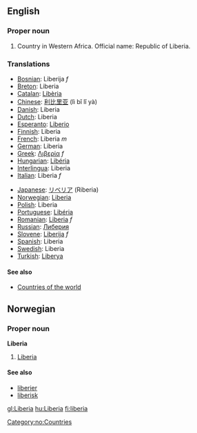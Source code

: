 ==English==
===Proper noun===

# Country in Western Africa. Official name: Republic of Liberia.
===Translations===
{{top}}
*[[Bosnian]]: Liberija ''f''
*[[Breton]]: Liberia
*[[Catalan]]: [[Libèria]]
*[[Chinese]]: [[利比里亚]] (lì bǐ lǐ yà)
*[[Danish]]: Liberia
*[[Dutch]]: Liberia
*[[Esperanto]]: [[Liberio]]
*[[Finnish]]: Liberia
*[[French]]: Liberia ''m''
*[[German]]: Liberia
*[[Greek]]: [[Λιβερία]] ''f''
*[[Hungarian]]: [[Libéria]]
*[[Interlingua]]: Liberia
*[[Italian]]: Liberia ''f''
{{mid}}
*[[Japanese]]: [[リベリア]] (Riberia)
*[[Norwegian]]: [[Liberia#Norwegian|Liberia]]
*[[Polish]]: Liberia
*[[Portuguese]]: [[Libéria]]
*[[Romanian]]: [[Liberia]] ''f''
*[[Russian]]: [[Либерия]]
*[[Slovene]]: [[Liberija]] ''f''
*[[Spanish]]: Liberia
*[[Swedish]]: Liberia
*[[Turkish]]: [[Liberya]]
{{bottom}}

====See also====
*[[Countries of the world]]

==Norwegian==
===Proper noun===
[[Category:no:Countries]]
'''Liberia'''
#[[Liberia#English|Liberia]]
====See also====
*[[liberier]]
*[[liberisk]]

[[gl:Liberia]]
[[hu:Liberia]]
[[fi:liberia]]